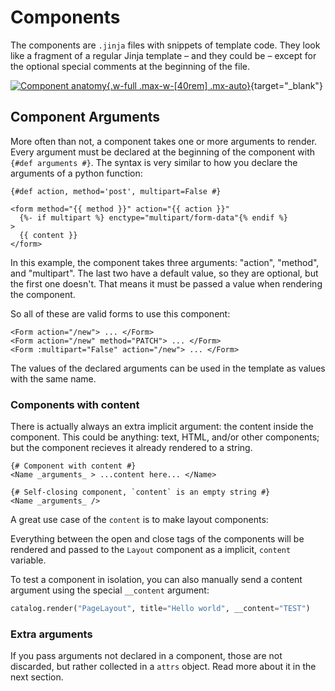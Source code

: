 # Components

The components are `.jinja` files with snippets of template code. They look like a fragment of a regular Jinja template – and they could be – except for the optional special comments at the beginning of the file.

[![Component anatomy](/static/img/anatomy-en.png){.w-full .max-w-[40rem] .mx-auto}](/static/img/anatomy-en.png){target="_blank"}


## Component Arguments

More often than not, a component takes one or more arguments to render. Every argument must be declared at the beginning of the component with `{#def arguments #}`. The syntax is very similar to how you declare the arguments of a python function:

```html+jinja title="components/Form.jinja"
{#def action, method='post', multipart=False #}

<form method="{{ method }}" action="{{ action }}"
  {%- if multipart %} enctype="multipart/form-data"{% endif %}
>
  {{ content }}
</form>
```

In this example, the component takes three arguments: "action", "method", and "multipart". The last two have a default value, so they are optional, but the first one doesn't. That means it must be passed a value when rendering the component.

So all of these are valid forms to use this component:

```html+jinja
<Form action="/new"> ... </Form>
<Form action="/new" method="PATCH"> ... </Form>
<Form :multipart="False" action="/new"> ... </Form>
```

The values of the declared arguments can be used in the template as values with the same name.


### Components with content

There is actually always an extra implicit argument: the content inside the component. This could be anything: text, HTML, and/or other components; but the component recieves it already rendered to a string.

```html+jinja
{# Component with content #}
<Name _arguments_ > ...content here... </Name>

{# Self-closing component, `content` is an empty string #}
<Name _arguments_ />
```

A great use case of the `content` is to make layout components:

<ExampleArgumentsLayoutComponents />

Everything between the open and close tags of the components will be rendered and passed to the `Layout` component as a implicit, `content` variable.

To test a component in isolation, you can also manually send a content argument using the special `__content` argument:

```python
catalog.render("PageLayout", title="Hello world", __content="TEST")
```

### Extra arguments

If you pass arguments not declared in a component, those are not discarded, but rather collected in a `attrs` object. Read more about it in the next section.
